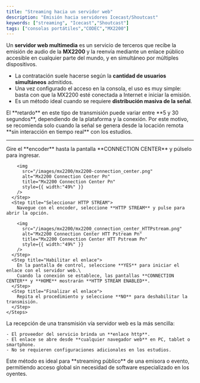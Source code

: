 ```yaml
---
title: "Streaming hacia un servidor web"
description: "Emisión hacia servidores Icecast/Shoutcast"
keywords: ["streaming", "Icecast","Shoutcast"]
tags: ["consolas portátiles","CODEC","MX2200"]
---
```


Un **servidor web multimedia** es un servicio de terceros que recibe la emisión de audio de la **MX2200** y la reenvía mediante un enlace público accesible en cualquier parte del mundo, y en simultáneo por múltiples dispositivos.

- La contratación suele hacerse según la **cantidad de usuarios simultáneos** admitidos.
- Una vez configurado el acceso en la consola, el uso es muy simple: basta con que la MX2200 esté conectada a Internet e iniciar la emisión.
- Es un método ideal cuando se requiere **distribución masiva de la señal**.

<Warning>
  El **retardo** en este tipo de transmisión puede variar entre **5 y 30 segundos**, dependiendo de la plataforma y la conexión.  Por este motivo, se recomienda solo cuando la señal se genera desde la locación remota **sin interacción en tiempo real** con los estudios.
</Warning>

---

<Tabs>
  <Tab title="Iniciar HTTP STREAM">
    <Steps>
      <Step title="Abrir Connection Center">
        Gire el **encoder** hasta la pantalla **CONNECTION CENTER** y púlselo para ingresar.

        <img
          src="/images/mx2200/mx2200-connection_center.png"
          alt="Mx2200 Connection Center Pn"
          title="Mx2200 Connection Center Pn"
          style={{ width:"49%" }}
        />
      </Step>
      <Step title="Seleccionar HTTP STREAM">
        Navegue con el encoder, seleccione **HTTP STREAM** y pulse para abrir la opción.

        <img
          src="/images/mx2200/mx2200_connection_center_HTTPstream.png"
          alt="Mx2200 Connection Center HTT Pstream Pn"
          title="Mx2200 Connection Center HTT Pstream Pn"
          style={{ width:"49%" }}
        />
      </Step>
      <Step title="Habilitar el enlace">
        En la pantalla de control, seleccione **YES** para iniciar el enlace con el servidor web.\
        Cuando la conexión se establece, las pantallas **CONNECTION CENTER** y **HOME** mostrarán **HTTP STREAM ENABLED**.
      </Step>
      <Step title="Finalizar el enlace">
        Repita el procedimiento y seleccione **NO** para deshabilitar la transmisión.
      </Step>
    </Steps>
  </Tab>
  <Tab title="Recepción en los estudios">
    La recepción de una transmisión vía servidor web es la más sencilla:

    - El proveedor del servicio brinda un **enlace http**.
    - El enlace se abre desde **cualquier navegador web** en PC, tablet o smartphone.
    - No se requieren configuraciones adicionales en los estudios.
  </Tab>
</Tabs>

<Info>
  Este método es ideal para **streaming público** de una emisora o evento, permitiendo acceso global sin necesidad de software especializado en los oyentes.
</Info>